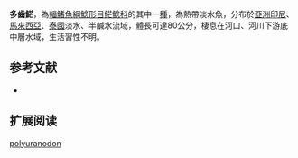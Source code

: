 {{Speciesbox
| name = 多齒𩷶
| image = 
| image_caption = 
| image_width = 250px
| status = LC
| status_system = IUCN3.1
| genus = Pangasius
| species = polyuranodon
| authority = [[Bleeker|Bleeker]], 1852
| synonyms = *''Pseudopangasius polyuranodon'',Bleeker, 1852
*''Pangasius juaro'',Bleeker, 1852
}}

'''多齒𩷶'''，為[[輻鰭魚綱|輻鰭魚綱]][[鯰形目|鯰形目]][[𩷶鯰科|𩷶鯰科]]的其中一[[種|種]]，為熱帶淡水魚，分布於[[亞洲|亞洲]][[印尼|印尼]]、[[馬來西亞|馬來西亞]]、[[泰國|泰國]]淡水、半鹹水流域，體長可達80公分，棲息在河口、河川下游底中層水域，生活習性不明。

==参考文献==
*{{FishBase_species|genus=Pangasius|species=polyuranodon|year=2015|month=7}}

== 扩展阅读 ==
{{refbegin}}
{{wikispecies-inline|Pangasius polyuranodon|多齒𩷶}}
{{refend}}
{{Taxonbar|from=Q310145}}

[[Category:𩷶屬|polyuranodon]]